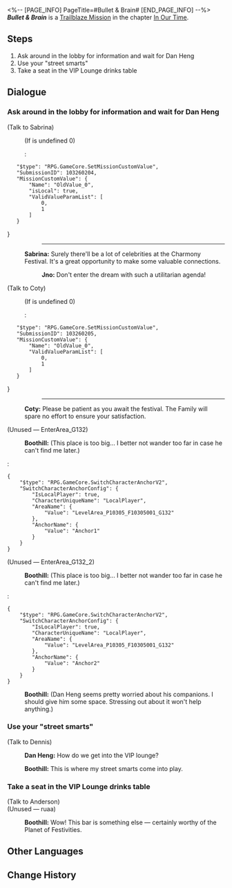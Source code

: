 <%-- [PAGE_INFO]
PageTitle=#Bullet & Brain#
[END_PAGE_INFO] --%>
{{Stub|Dialogue.}}
{{Mission Infobox
|id            = 1032602
|title         = 
|image         = Mission Bullet & Brain.png{{subst:void|<!--$UPLOAD:<<SpriteOutput/Chronicle/1032602.png>-<Mission Bullet & Brain.png>-<Fate's Atlas Images>>-->}}
|type          = Trailblaze
|event_name    = 
|chapter       = In Our Time
|requirements  = [[Trailblaze Mission]] ''[[The Public Enemy]]'' completed
|summary       = Boothill and Dan Heng arrive at the Reverie's lobby. With them unable to descend into dreams, they decide to look around first, only to find a disquieting aura permeating throughout the atmosphere. Following Boothill's backup plan, the two finally meet with his informant, Black Swan. To their surprise, however, she does not meet them alone this time, for she brings a dangerous figure with her: The Emanator of Nihility, Acheron.
|characters    = Boothill; Coty; Dan Heng; Jno; Sabrina; Trailblazer
|startLocation = [[Penacony]] - [[The Reverie (Reality)]]
|world         = Penacony
|area          = The Reverie (Reality)
|prev          = The Public Enemy
|next          = The Only Path to Tomorrow
|rewards       = Trailblaze EXP*500; Stellar Jade*60; Traveler's Guide*6; Refined Aether*4; Clock Credits*250; "Into the Yawning Chasm"*1 { text = "Into the Yawning Chasm" }; Credit*60,000
}}
'''''Bullet & Brain''''' is a [[Trailblaze Mission]] in the chapter [[In Our Time]].

==Steps==
# Ask around in the lobby for information and wait for Dan Heng
# Use your "street smarts"
# Take a seat in the VIP Lounge drinks table

<!--
==Gameplay Notes==

--><!--
==Trial Character==

-->
==Dialogue==
{{Stub Dialogue}}

===Ask around in the lobby for information and wait for Dan Heng{{subst:void|<!--103260203-->}}===
{{Dialogue Start}}
:{{tx}}
{{Mission Description|type=trailblaze|location=The Reverie (Reality)|update|Meanwhile, you, the cowboy who is a little late to the party, bring unfortunate news to Dan Heng and Pom-Pom who have stayed guard aboard the Express... There is a strong chance that the Crew members who have entered the dream are in danger, because an Emanator of Nihility is roaming the Dreamscape. You quickly succeed in convincing Dan Heng to accompany you into the Dreamscape and provide assistance, but run into a serious setback as you enter the hotel lobby: Due to strict hotel regulations, you are forbidden from entering Penacony.<br />The astute Dan Heng seems to notice something out of the ordinary and suggests that he goes ahead to investigate alone. You wholeheartedly agree with his view and suggest splitting up to reassure him... Now, the instincts you developed over your many years of being exposed to dangerous situations are telling you that as you have time on your hands, perhaps collecting some information couldn't hurt.}}

;(Talk to Sabrina)
:{{tx}}
:;(If {{F|MissionCV-1032602-undefined}} is undefined 0)
::<pre>{
	"$type": "RPG.GameCore.SetMissionCustomValue",
	"SubmissionID": 103260204,
	"MissionCustomValue": {
		"Name": "OldValue_0",
		"isLocal": true,
		"ValidValueParamList": [
			0,
			1
		]
	}
}</pre>
::----
:{{A|VO chapter3 18 subalpina 103.ogg}} '''Sabrina:''' Surely there'll be a lot of celebrities at the Charmony Festival. It's a great opportunity to make some valuable connections.
::{{A|VO chapter3 18 jno 105.ogg}} '''Jno:''' Don't enter the dream with such a utilitarian agenda!

;(Talk to Coty)
:{{tx}}
:;(If {{F|MissionCV-1032602-undefined}} is undefined 0)
::<pre>{
	"$type": "RPG.GameCore.SetMissionCustomValue",
	"SubmissionID": 103260205,
	"MissionCustomValue": {
		"Name": "OldValue_0",
		"ValidValueParamList": [
			0,
			1
		]
	}
}</pre>
::----
:{{A|VO chapter3 18 coty 105.ogg}} '''Coty:''' Please be patient as you await the festival. The Family will spare no effort to ensure your satisfaction.

;(Unused &mdash; EnterArea_G132)
:{{A|VO chapter3 18 boothill 110.ogg}} '''Boothill:''' (This place is too big... I better not wander too far in case he can't find me later.)
:<pre>{
	"$type": "RPG.GameCore.SwitchCharacterAnchorV2",
	"SwitchCharacterAnchorConfig": {
		"IsLocalPlayer": true,
		"CharacterUniqueName": "LocalPlayer",
		"AreaName": {
			"Value": "LevelArea_P10305_F10305001_G132"
		},
		"AnchorName": {
			"Value": "Anchor1"
		}
	}
}</pre>

;(Unused &mdash; EnterArea_G132_2)
:{{A|VO chapter3 18 boothill 110.ogg}} '''Boothill:''' (This place is too big... I better not wander too far in case he can't find me later.)
:<pre>{
	"$type": "RPG.GameCore.SwitchCharacterAnchorV2",
	"SwitchCharacterAnchorConfig": {
		"IsLocalPlayer": true,
		"CharacterUniqueName": "LocalPlayer",
		"AreaName": {
			"Value": "LevelArea_P10305_F10305001_G132"
		},
		"AnchorName": {
			"Value": "Anchor2"
		}
	}
}</pre>
:{{A|VO chapter3 18 boothill 109.ogg}} '''Boothill:''' (Dan Heng seems pretty worried about his companions. I should give him some space. Stressing out about it won't help anything.)
:{{tx}}
{{Dialogue End}}

===Use your "street smarts"{{subst:void|<!--103260208-->}}===
{{Mission Description|type=trailblaze|location=The Reverie (Reality)|update|Meanwhile, you, the cowboy who is a little late to the party, bring unfortunate news to Dan Heng and Pom-Pom who have stayed guard aboard the Express... There is a strong chance that the Crew members who have entered the dream are in danger, because an Emanator of Nihility is roaming the Dreamscape. You quickly succeed in convincing Dan Heng to accompany you into the Dreamscape and provide assistance, but run into a serious setback as you enter the hotel lobby: Due to strict hotel regulations, you are forbidden from entering Penacony.<br />You and Dan Heng reach a consensus: Whether this is reality or a dream, nothing about Penacony in its current state can be described as "normal." Fortunately, you always keep a backup plan ready for yourself (though it may not always lead to good things...) It's time for you to use your "street smarts"!}}
{{Dialogue Start}}

;(Talk to Dennis)
:{{tx}}
:{{A|VO chapter3 18 danheng 117.ogg}} '''Dan Heng:''' How do we get into the VIP lounge?
:{{A|VO chapter3 18 boothill 131.ogg}} '''Boothill:''' This is where my street smarts come into play.
{{Dialogue End}}

===Take a seat in the VIP Lounge drinks table{{subst:void|<!--103260210-->}}===
{{Mission Description|type=trailblaze|location=The Reverie (Reality)|update|You used your "street smarts" to win your deserved rights. That poor lobby manager crumbled in the face of your intimidation tactics and organized refreshments for you in the VIP lounge... Though it may look like all they have offered is thoroughly insufficient emotional compensation, you know this is just one part of your backup plan... What now? Let's pray that things can go a little more smoothly from here.}}
{{Dialogue Start}}

;(Talk to Anderson)
:{{tx}}
:{{tx}}
;(Unused &mdash; ruaa)
:{{A|VO chapter3 18 boothill 137.ogg}} '''Boothill:''' Wow! This bar is something else &mdash; certainly worthy of the Planet of Festivities.
:{{tx}}
:{{tx}}
:{{tx}}
:{{tx}}
{{Dialogue End}}

==Other Languages==
{{Other Languages
|en   = Bullet & Brain
|zhs  = 神枪手与智多星
|zht  = 神槍手與智多星
|ja   = ブレットとブレイン
|ko   = 내일을 향해 쏴라
|es   = Balas y sabiduría
|fr   = Pistolero et cortex
|ru   = Пуля и мозг
|th   = นักแม่นปืนและไหวพริบ
|vi   = Viên Đạn Và Bộ Não
|de   = Meisterschütze und Superhirn
|id   = Penembak Jitu dan Bintang Cerdas
|pt   = Bala e Cérebro
}}

==Change History==
{{Change History|2.2}}
